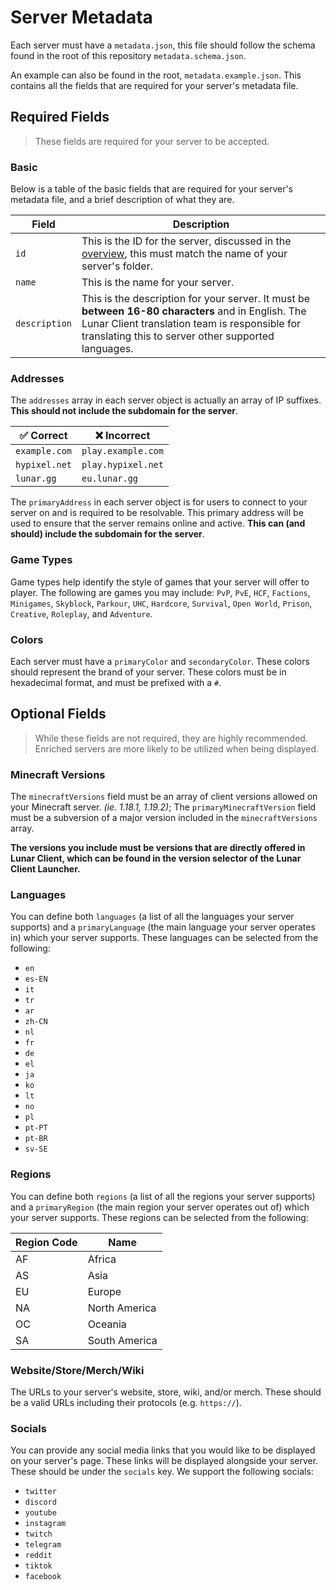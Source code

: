 # Server Metadata

Each server must have a `metadata.json`, this file should follow the schema found in the root of this repository `metadata.schema.json`.

An example can also be found in the root, `metadata.example.json`. This contains all the fields that are required for your server's metadata file.

## Required Fields

> These fields are required for your server to be accepted.

### Basic

Below is a table of the basic fields that are required for your server's metadata file, and a brief description of what they are.

| Field         | Description                                                                                                                                                                                                   |
| ------------- | ------------------------------------------------------------------------------------------------------------------------------------------------------------------------------------------------------------- |
| `id`          | This is the ID for the server, discussed in the [overview](server-mappings/adding-servers/overview), this must match the name of your server's folder.                                                        |
| `name`        | This is the name for your server.                                                                                                                                                                             |
| `description` | This is the description for your server. It must be **between 16-80 characters** and in English. The Lunar Client translation team is responsible for translating this to server other supported languages.   |

### Addresses

The `addresses` array in each server object is actually an array of IP suffixes. **This should not include the subdomain for the server**.

| ✅ Correct    | ❌ Incorrect        |
| ------------- | ------------------ |
| `example.com` | `play.example.com` |
| `hypixel.net` | `play.hypixel.net` |
| `lunar.gg`    | `eu.lunar.gg`      |

The `primaryAddress` in each server object is for users to connect to your server on and is required to be resolvable. This primary address will be used to ensure that the server remains online and active. **This can (and should) include the subdomain for the server**.

### Game Types

Game types help identify the style of games that your server will offer to player. The following are games you may include: `PvP`, `PvE`, `HCF`, `Factions`, `Minigames`, `Skyblock`, `Parkour`, `UHC`, `Hardcore`, `Survival`, `Open World`, `Prison`, `Creative`, `Roleplay`, and `Adventure`.

### Colors

Each server must have a `primaryColor` and `secondaryColor`. These colors should represent the brand of your server. These colors must be in hexadecimal format, and must be prefixed with a `#`.

## Optional Fields

> While these fields are not required, they are highly recommended. Enriched servers are more likely to be utilized when being displayed.

### Minecraft Versions

The `minecraftVersions` field must be an array of client versions allowed on your Minecraft server. _(ie. 1.18.1, 1.19.2)_; The `primaryMinecraftVersion` field must be a subversion of a major version included in the `minecraftVersions` array.

**The versions you include must be versions that are directly offered in Lunar Client, which can be found in the version selector of the Lunar Client Launcher.**

### Languages

You can define both `languages` (a list of all the languages your server supports) and a `primaryLanguage` (the main language your server operates in) which your server supports. These languages can be selected from the following:

-   `en`
-   `es-EN`
-   `it`
-   `tr`
-   `ar`
-   `zh-CN`
-   `nl`
-   `fr`
-   `de`
-   `el`
-   `ja`
-   `ko`
-   `lt`
-   `no`
-   `pl`
-   `pt-PT`
-   `pt-BR`
-   `sv-SE`

### Regions

You can define both `regions` (a list of all the regions your server supports) and a `primaryRegion` (the main region your server operates out of) which your server supports. These regions can be selected from the following:

| Region Code | Name          |
| ----------- | ------------- |
| AF          | Africa        |
| AS          | Asia          |
| EU          | Europe        |
| NA          | North America |
| OC          | Oceania       |
| SA          | South America |

### Website/Store/Merch/Wiki

The URLs to your server's website, store, wiki, and/or merch. These should be a valid URLs including their protocols (e.g. `https://`).

### Socials

You can provide any social media links that you would like to be displayed on your server's page. These links will be displayed alongside your server. These should be under the `socials` key. We support the following socials:

-   `twitter`
-   `discord`
-   `youtube`
-   `instagram`
-   `twitch`
-   `telegram`
-   `reddit`
-   `tiktok`
-   `facebook`
